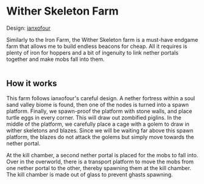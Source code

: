 
# Wither Skeleton Farm

Design: <a href="https://www.youtube.com/@ianxofour" target="_blank" rel="noreferrer">ianxofour</a>

Similarly to the Iron Farm, the Wither Skeleton farm is a must-have endgame farm that allows me to build endless beacons for cheap. All it requires is plenty of iron for hoppers and a bit of ingenuity to link nether portals together and make mobs fall into them.

<div className="halfgriditem emphasis4 dark card">
		<img className="articleImage" src={getImageUrl("minecraftserver/cherry/witherskeletonfarm/thumbnail.png")} alt="" ></img>
</div>

## How it works

This farm follows ianxofour's careful design. A nether fortress within a soul sand valley biome is found, then one of the nodes is turned into a spawn platform. Finally, we spawn-proof the platform with stone walls, and place turtle eggs in every corner. This will draw out zombified piglins. In the middle of the platform, we carefully place a cage with a golem to draw in wither skeletons and blazes. Since we will be waiting far above this spawn platform, the blazes do not attack the golems but simply move towards the nether portal.

At the kill chamber, a second nether portal is placed for the mobs to fall into. Over in the overworld, there is a transport platform to move the mobs from one nether portal to the other, thereby spawning them at the kill chamber. The kill chamber is made out of glass to prevent ghasts spawning.


<div className="halfgrid">
	<div className="halfgriditem emphasis4 dark card">
				<img className="articleImage" src={getImageUrl("minecraftserver/cherry/witherskeletonfarm/spawnplatform1.png")} alt="" ></img>
	</div>
	<div className="halfgriditem emphasis4 dark card">
				<img className="articleImage" src={getImageUrl("minecraftserver/cherry/witherskeletonfarm/spawnplatform2.png")} alt="" ></img>
	</div>
</div>
<div className="halfgrid">
	<div className="halfgriditem emphasis4 dark card">
				<img className="articleImage" src={getImageUrl("minecraftserver/cherry/witherskeletonfarm/spawnplatform3.png")} alt="" ></img>
	</div>
	<div className="halfgriditem emphasis4 dark card">
				<img className="articleImage" src={getImageUrl("minecraftserver/cherry/witherskeletonfarm/farm1.png")} alt="" ></img>
	</div>
</div>

<div className="halfgriditem emphasis4 dark card">
		<img className="articleImage" src={getImageUrl("minecraftserver/cherry/witherskeletonfarm/storage1.png")} alt=""></img>
</div>

<div className="halfgrid">
	<div className="halfgriditem emphasis4 dark card">
				<img className="articleImage" src={getImageUrl("minecraftserver/cherry/witherskeletonfarm/storage2.png")} alt="" ></img>
	</div>
	<div className="halfgriditem emphasis4 dark card">
				<img className="articleImage" src={getImageUrl("minecraftserver/cherry/witherskeletonfarm/farm2.png")} alt="" ></img>
	</div>
</div>
<div className="halfgrid">
	<div className="halfgriditem emphasis4 dark card">
				<img className="articleImage" src={getImageUrl("minecraftserver/cherry/witherskeletonfarm/farm3.png")} alt="" ></img>
	</div>
</div>

